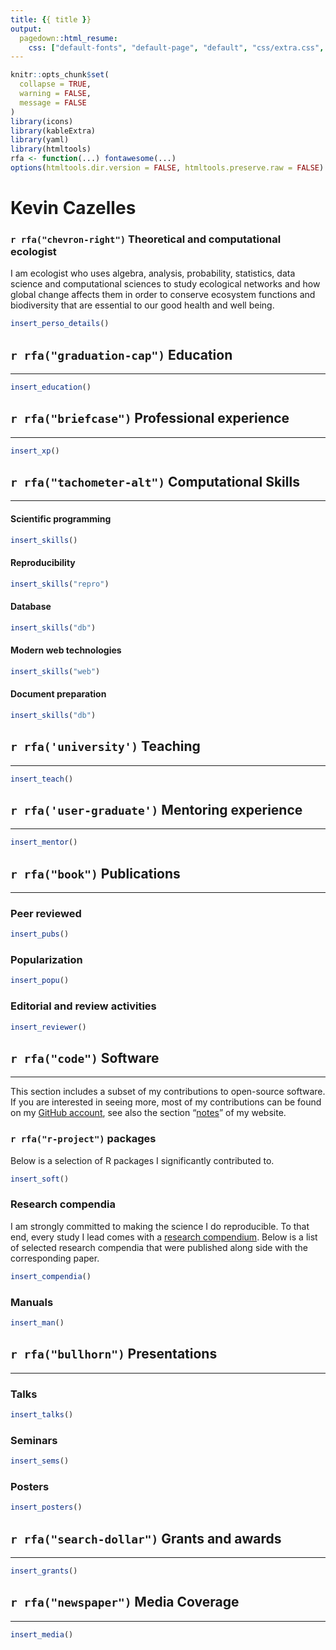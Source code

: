 ```yaml
---
title: {{ title }}
output:
  pagedown::html_resume:
    css: ["default-fonts", "default-page", "default", "css/extra.css", "css/fonts.css"]
---
```



```r
knitr::opts_chunk$set(
  collapse = TRUE,
  warning = FALSE,
  message = FALSE
)
library(icons)
library(kableExtra)
library(yaml)
library(htmltools)
rfa <- function(...) fontawesome(...)
options(htmltools.dir.version = FALSE, htmltools.preserve.raw = FALSE)
```




<div class = "details_container">

<div class="left details font90 width60">

<div class = "main_title">
  <h1> Kevin Cazelles </h1>
  <h3> `r rfa("chevron-right")` Theoretical and computational ecologist</h3>
</div>

I am ecologist who uses algebra, analysis, probability, statistics, data science and computational sciences to study ecological networks and how global change affects them in order to conserve ecosystem functions and biodiversity that are essential to our good health and well being.

</div>


<div class="right details font85 width40">

```R
insert_perso_details()
```  
</div>


</div>



<div class="left sections_container width100">



## `r rfa("graduation-cap")` Education

<hr>

```R
insert_education()
```


## `r rfa("briefcase")` Professional experience 

<hr>


```R
insert_xp()
```

## `r rfa("tachometer-alt")` Computational Skills

<hr>


<div class="left details width100">


<div class="left width50">

#### Scientific programming

```R
insert_skills()
```

#### Reproducibility

```R
insert_skills("repro")
```

</div>


<div class="right width50">

#### Database

```R
insert_skills("db")
```


#### Modern web technologies

```R
insert_skills("web")
```

#### Document preparation

```R
insert_skills("db")
```

</div>


</div>



## `r rfa('university')` Teaching

<hr>

```R
insert_teach()
```

## `r rfa('user-graduate')` Mentoring experience

<hr>

```R
insert_mentor()
```



## `r rfa("book")` Publications

<hr>

### Peer reviewed

```R
insert_pubs()
```

### Popularization

```R
insert_popu()
```


### Editorial and review activities

```R
insert_reviewer()
```



## `r rfa("code")` Software

<hr>

This section includes a subset of my contributions to open-source software. If you are interested in seeing more, most of my contributions can be found on my [GitHub account](https://github.com/KevCaz), see also the section "[notes](https://kevcaz.github.io/notes/)" of my website. 



### `r rfa("r-project")` packages

<div class="font90">

Below is a selection of R packages I significantly contributed to. 

</div>

```R
insert_soft()
```


### Research compendia 

<div class="font90">

I am strongly committed to making the science I do reproducible. To that end, every study I lead comes with a [research compendium](https://research-compendium.science/). Below is a list of selected research compendia that were published along side with the corresponding paper. 

</div>

```R
insert_compendia()
```


### Manuals  

```R
insert_man()
```




## `r rfa("bullhorn")` Presentations

<hr>


### Talks 

```R
insert_talks()
```

### Seminars

```R
insert_sems()
```

### Posters

```R
insert_posters()
```



## `r rfa("search-dollar")` Grants and awards

<hr>

```R
insert_grants()
```



## `r rfa("newspaper")` Media Coverage

<hr>

```R
insert_media()
```


</div>